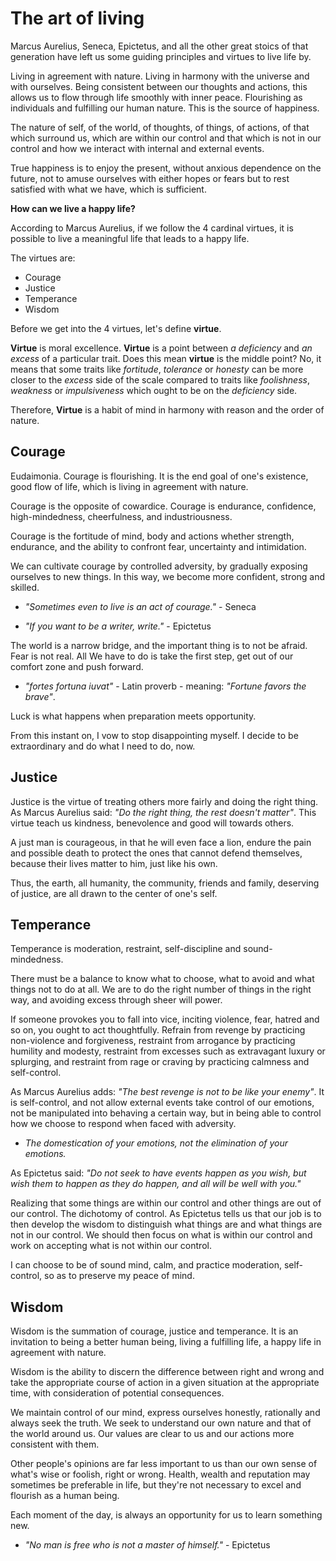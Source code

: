 # The art of living

Marcus Aurelius, Seneca, Epictetus, and all the other great stoics of that generation have left us some guiding principles and virtues to live life by.

Living in agreement with nature. Living in harmony with the universe and with ourselves. Being consistent between our thoughts and actions, this allows us to flow through life smoothly with inner peace. 
Flourishing as individuals and fulfilling our human nature. This is the source of happiness.

The nature of self, of the world, of thoughts, of things, of actions, of that which surround us, which are within our control and that which is not in our control and how we interact with internal and external events.

True happiness is to enjoy the present, without anxious dependence on the future, not to amuse ourselves with either hopes or fears but to rest satisfied with what we have, which is sufficient.

**How can we live a happy life?**

According to Marcus Aurelius, if we follow the 4 cardinal virtues, it is possible to live a meaningful life that leads to a happy life.

The virtues are:
- Courage
- Justice
- Temperance
- Wisdom

Before we get into the 4 virtues, let's define **virtue**.

**Virtue** is moral excellence. **Virtue** is a point between *a deficiency* and *an excess* of a particular trait. Does this mean **virtue** is the middle point?
No, it means that some traits like *fortitude*, *tolerance* or *honesty* can be more closer to the *excess* side of the scale compared
to traits like *foolishness*, *weakness* or *impulsiveness* which ought to be on the *deficiency* side.

Therefore, **Virtue** is a habit of mind in harmony with reason and the order of nature. 

## Courage
Eudaimonia. Courage is flourishing. It is the end goal of one's existence, good flow of life, which is living in agreement with nature.

Courage is the opposite of cowardice. Courage is endurance, confidence, high-mindedness, cheerfulness, and industriousness.

Courage is the fortitude of mind, body and actions whether strength, endurance, and the ability to confront fear, uncertainty and intimidation.

We can cultivate courage by controlled adversity, by gradually exposing ourselves to new things. In this way, we become more confident, strong and skilled.

- *"Sometimes even to live is an act of courage."* - Seneca

- *"If you want to be a writer, write."* - Epictetus

The world is a narrow bridge, and the important thing is to not be afraid. Fear is not real. All We have to do is take the first step, get out of our comfort zone and push forward.

- *"fortes fortuna iuvat"* - Latin proverb - meaning: *"Fortune favors the brave"*.

Luck is what happens when preparation meets opportunity.

From this instant on, I vow to stop disappointing myself. I decide to be extraordinary and do what I need to do, now.

## Justice
Justice is the virtue of treating others more fairly and doing the right thing. As Marcus Aurelius said: *"Do the right thing, the rest doesn't matter"*. 
This virtue teach us kindness, benevolence and good will towards others.

A just man is courageous, in that he will even face a lion, endure the pain and possible death to protect the ones that cannot defend themselves, because their lives matter to him, just like his own.

Thus, the earth, all humanity, the community, friends and family, deserving of justice, are all drawn to the center of one's self.

## Temperance
Temperance is moderation, restraint, self-discipline and sound-mindedness.

There must be a balance to know what to choose, what to avoid and what things not to do at all. 
We are to do the right number of things in the right way, and avoiding excess through sheer will power.

If someone provokes you to fall into vice, inciting violence, fear, hatred and so on, you ought to act thoughtfully. Refrain from revenge by practicing non-violence and forgiveness,
restraint from arrogance by practicing humility and modesty, restraint from excesses such as extravagant luxury or splurging, and restraint from rage or craving by practicing calmness and self-control.

As Marcus Aurelius adds: *"The best revenge is not to be like your enemy"*. It is self-control, and not allow external events take control of our emotions, not be manipulated into behaving a certain way, 
but in being able to control how we choose to respond when faced with adversity. 
- *The domestication of your emotions, not the elimination of your emotions.*

As Epictetus said: *"Do not seek to have events happen as you wish, but wish them to happen as they do happen, and all will be well with you."*

Realizing that some things are within our control and other things are out of our control. The dichotomy of control.
As Epictetus tells us that our job is to then develop the wisdom to distinguish what things are and what things are not in our control. We should then focus on what is within our control and work on accepting what is not within our control.

I can choose to be of sound mind, calm, and practice moderation, self-control, so as to preserve my peace of mind.

## Wisdom
Wisdom is the summation of courage, justice and temperance. It is an invitation to being a better human being, living a fulfilling life, a happy life in agreement with nature.

Wisdom is the ability to discern the difference between right and wrong and take the appropriate course of action in a given situation at the appropriate time, with consideration of potential consequences.

We maintain control of our mind, express ourselves honestly, rationally and always seek the truth. We seek to understand our own nature and that of the world around us. Our values are clear to us and our actions more consistent with them.

Other people's opinions are far less important to us than our own sense of what's wise or foolish, right or wrong. Health, wealth and reputation may sometimes be preferable in life, but they're not necessary to excel and flourish as a human being.

Each moment of the day, is always an opportunity for us to learn something new.

- *"No man is free who is not a master of himself."* - Epictetus
